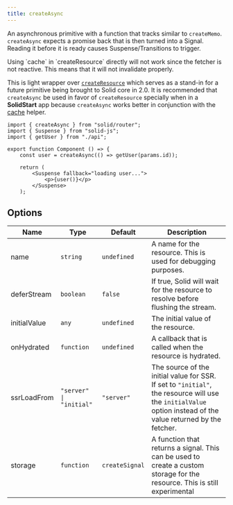 ```yaml
---
title: createAsync
---
```


An asynchronous primitive with a function that tracks similar to `createMemo`.
`createAsync` expects a promise back that is then turned into a Signal.
Reading it before it is ready causes Suspense/Transitions to trigger.

<Callout type="caution">
	Using `cache` in `createResource` directly will not work since the fetcher is
	not reactive. This means that it will not invalidate properly.
</Callout>

This is light wrapper over [`createResource`](/reference/basic-reactivity/create-resource) which serves as a stand-in for a future primitive being brought to Solid core in 2.0. It is recommended that `createAsync` be used in favor of `createResource` specially when in a **SolidStart** app because `createAsync` works better in conjunction with the [cache](/solid-router/reference/data-apis/cache) helper.



```tsx title="component.tsx" {6,10}
import { createAsync } from "solid/router";
import { Suspense } from "solid-js";
import { getUser } from "./api";

export function Component () => {
	const user = createAsync(() => getUser(params.id));

	return (
		<Suspense fallback="loading user...">
			<p>{user()}</p>
		</Suspense>
	);
```

## Options

| Name         | Type                    | Default        | Description                                                                                                                                                   |
| ------------ | ----------------------- | -------------- | ------------------------------------------------------------------------------------------------------------------------------------------------------------- |
| name         | `string`                | `undefined`    | A name for the resource. This is used for debugging purposes.                                                                                                 |
| deferStream  | `boolean`               | `false`        | If true, Solid will wait for the resource to resolve before flushing the stream.                                                                              |
| initialValue | `any`                   | `undefined`    | The initial value of the resource.                                                                                                                            |
| onHydrated   | `function`              | `undefined`    | A callback that is called when the resource is hydrated.                                                                                                      |
| ssrLoadFrom  | `"server" \| "initial"` | `"server"`     | The source of the initial value for SSR. If set to `"initial"`, the resource will use the `initialValue` option instead of the value returned by the fetcher. |
| storage      | `function`              | `createSignal` | A function that returns a signal. This can be used to create a custom storage for the resource. This is still experimental     
